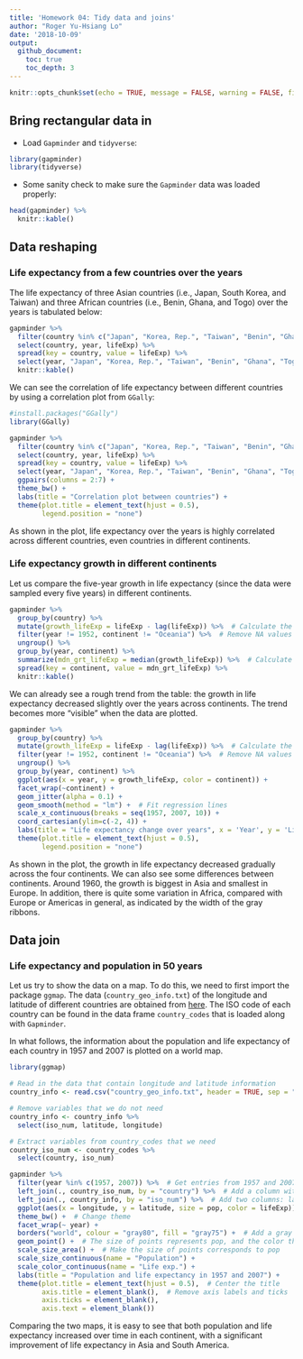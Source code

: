 ```yaml
---
title: 'Homework 04: Tidy data and joins'
author: "Roger Yu-Hsiang Lo"
date: '2018-10-09'
output:
  github_document:
    toc: true
    toc_depth: 3
---
```


```r
knitr::opts_chunk$set(echo = TRUE, message = FALSE, warning = FALSE, fig.align = 'center')
```

## Bring rectangular data in

- Load `Gapminder` and `tidyverse`:
```r
library(gapminder)
library(tidyverse)
```

- Some sanity check to make sure the `Gapminder` data was loaded properly:
```r
head(gapminder) %>%
  knitr::kable()
```

## Data reshaping

### Life expectancy from a few countries over the years

The life expectancy of three Asian countries (i.e., Japan, South Korea, and Taiwan) and three African countries (i.e., Benin, Ghana, and Togo) over the years is tabulated below:

```r
gapminder %>%
  filter(country %in% c("Japan", "Korea, Rep.", "Taiwan", "Benin", "Ghana", "Togo")) %>%
  select(country, year, lifeExp) %>%
  spread(key = country, value = lifeExp) %>%
  select(year, "Japan", "Korea, Rep.", "Taiwan", "Benin", "Ghana", "Togo") %>%  # Reorder the columns
  knitr::kable()
```

We can see the correlation of life expectancy between different countries by using a correlation plot from `GGally`:

```r
#install.packages("GGally")
library(GGally)

gapminder %>%
  filter(country %in% c("Japan", "Korea, Rep.", "Taiwan", "Benin", "Ghana", "Togo")) %>%
  select(country, year, lifeExp) %>%
  spread(key = country, value = lifeExp) %>%
  select(year, "Japan", "Korea, Rep.", "Taiwan", "Benin", "Ghana", "Togo") %>%
  ggpairs(columns = 2:7) +
  theme_bw() +
  labs(title = "Correlation plot between countries") +
  theme(plot.title = element_text(hjust = 0.5),
        legend.position = "none")
```

As shown in the plot, life expectancy over the years is highly correlated across different countries, even countries in different continents.

### Life expectancy growth in different continents

Let us compare the five-year growth in life expectancy (since the data were sampled every five years) in different continents.

```r
gapminder %>%
  group_by(country) %>%
  mutate(growth_lifeExp = lifeExp - lag(lifeExp)) %>%  # Calculate the growth compared to the previous year
  filter(year != 1952, continent != "Oceania") %>%  # Remove NA values and data from Oceania
  ungroup() %>%
  group_by(year, continent) %>%
  summarize(mdn_grt_lifeExp = median(growth_lifeExp)) %>%  # Calculate the median
  spread(key = continent, value = mdn_grt_lifeExp) %>%
  knitr::kable()
```

We can already see a rough trend from the table: the growth in life expectancy decreased slightly over the years across continents. The trend becomes more "visible" when the data are plotted.

```r
gapminder %>%
  group_by(country) %>%
  mutate(growth_lifeExp = lifeExp - lag(lifeExp)) %>%  # Calculate the growth compared to the previous year
  filter(year != 1952, continent != "Oceania") %>%  # Remove NA values and data from Oceania
  ungroup() %>%
  group_by(year, continent) %>%
  ggplot(aes(x = year, y = growth_lifeExp, color = continent)) +
  facet_wrap(~continent) + 
  geom_jitter(alpha = 0.1) +
  geom_smooth(method = "lm") +  # Fit regression lines
  scale_x_continuous(breaks = seq(1957, 2007, 10)) +
  coord_cartesian(ylim=c(-2, 4)) +
  labs(title = "Life expectancy change over years", x = 'Year', y = 'Life expectancy growth (years)') +
  theme(plot.title = element_text(hjust = 0.5),
        legend.position = "none")
```

As shown in the plot, the growth in life expectancy decreased gradually across the four continents. We can also see some differences between continents. Around 1960, the growth is biggest in Asia and smallest in Europe. In addition, there is quite some variation in Africa, compared with Europe or Americas in general, as indicated by the width of the gray ribbons.

## Data join

### Life expectancy and population in 50 years

Let us try to show the data on a map. To do this, we need to first import the package `ggmap`. The data (`country_geo_info.txt`) of the longitude and latitude of different countries are obtained from [here](https://opendata.socrata.com/dataset/Country-List-ISO-3166-Codes-Latitude-Longitude/mnkm-8ram). The ISO code of each country can be found in the data frame `country_codes` that is loaded along with `Gapminder`.

In what follows, the information about the population and life expectancy of each country in 1957 and 2007 is plotted on a world map.

```r
library(ggmap)

# Read in the data that contain longitude and latitude information
country_info <- read.csv("country_geo_info.txt", header = TRUE, sep = "\t")

# Remove variables that we do not need
country_info <- country_info %>%
  select(iso_num, latitude, longitude)

# Extract variables from country_codes that we need
country_iso_num <- country_codes %>%
  select(country, iso_num)

gapminder %>%
  filter(year %in% c(1957, 2007)) %>%  # Get entries from 1957 and 2007
  left_join(., country_iso_num, by = "country") %>%  # Add a column with iso code for each country
  left_join(., country_info, by = "iso_num") %>%  # Add two columns: latitude, longitude
  ggplot(aes(x = longitude, y = latitude, size = pop, color = lifeExp)) +
  theme_bw() +  # Change theme
  facet_wrap(~ year) +
  borders("world", colour = "gray80", fill = "gray75") +  # Add a gray world map in the background
  geom_point() +  # The size of points represents pop, and the color the life expectancy
  scale_size_area() +  # Make the size of points corresponds to pop
  scale_size_continuous(name = "Population") +
  scale_color_continuous(name = "Life exp.") +
  labs(title = "Population and life expectancy in 1957 and 2007") +
  theme(plot.title = element_text(hjust = 0.5),  # Center the title
        axis.title = element_blank(),  # Remove axis labels and ticks
        axis.ticks = element_blank(),
        axis.text = element_blank())
```

Comparing the two maps, it is easy to see that both population and life expectancy increased over time in each continent, with a significant improvement of life expectancy in Asia and South America.

